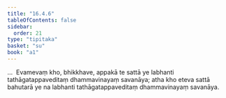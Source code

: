 ```yaml
---
title: "16.4.6"
tableOfContents: false
sidebar:
  order: 21
type: "tipitaka"
basket: "su"
book: "a1"
---
```



<DynamicBreadcrumb />

<Division number="327" book="a1">

<Paragraph number="418" book="a1">
…  Evamevaṃ kho, bhikkhave, appakā te sattā ye labhanti tathāgatappaveditaṃ dhammavinayaṃ savanāya; atha kho eteva sattā bahutarā ye na labhanti tathāgatappaveditaṃ dhammavinayaṃ savanāya.
</Paragraph>
</Division>